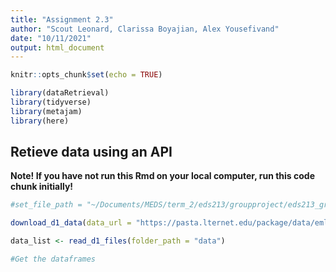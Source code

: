 ```yaml
---
title: "Assignment 2.3"
author: "Scout Leonard, Clarissa Boyajian, Alex Yousefivand"
date: "10/11/2021"
output: html_document
---
```


```r
knitr::opts_chunk$set(echo = TRUE)
```

```r
library(dataRetrieval)
library(tidyverse)
library(metajam)
library(here)
```
## Retieve data using an API


**Note! If you have not run this Rmd on your local computer, run this code chunk initially!**
```r

#set_file_path = "~/Documents/MEDS/term_2/eds213/groupproject/eds213_group8/data"

download_d1_data(data_url = "https://pasta.lternet.edu/package/data/eml/edi/998/1/406b624e7e71dcd400f677eb70cc8bde", path = ".")


```

```r
data_list <- read_d1_files(folder_path = "data")

#Get the dataframes 


```



